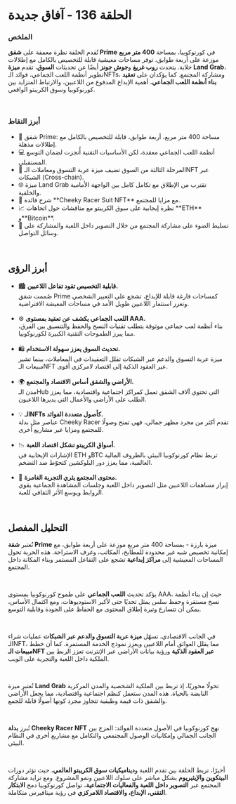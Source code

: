 # الحلقة 136 - آفاق جديدة  

### الملخص  

تُقدم الحلقة نظرة معمقة على **شقق Prime** في كورنوكوبيا، بمساحة **400 متر مربع** موزعة على أربعة طوابق، توفر مساحات معيشية قابلة للتخصيص بالكامل مع إطلالات خلابة. يتحدث **روب غريغ** و**جوش جونز** أيضًا عن تحديثات **السوق**، تقدم **ميزة Land Grab**، تطوير أنظمة اللعب الجماعي، فوائد الـNFTs، ومشاركة المجتمع. كما يؤكدان على **تعقيد بناء أنظمة اللعب الجماعي**، أهمية الإبداع المدفوع من اللاعبين، والارتباط المتزايد بين كورنوكوبيا وسوق الكريبتو الواقعي.  

</br>

### أبرز النقاط  

<ul className="styled-list">
  <li>🏢 شقق Prime: مساحة 400 متر مربع، أربعة طوابق، قابلة للتخصيص بالكامل مع إطلالات مذهلة.</li>
  <li>💻 أنظمة اللعب الجماعي معقدة، لكن الأساسيات التقنية أُنجزت لضمان التوسع المستقبلي.</li>
  <li>🛒 المرحلة الثالثة من السوق تضيف ميزة عربة التسوق ومعاملات الـNFT عبر الشبكات (Cross-chain).</li>
  <li>🌐 ميزة Land Grab تقترب من الإطلاق مع تكامل كامل بين الواجهة الأمامية والخلفية.</li>
  <li>🎁 شرح فائدة **Cheeky Racer Suit NFT** مع مزايا للمجتمع.</li>
  <li>📈 نظرة إيجابية على سوق الكريبتو مع مناقشات حول اتجاهات **ETH** و**Bitcoin**.</li>
  <li>📸 تسليط الضوء على مشاركة المجتمع من خلال التصوير داخل اللعبة والمشاركة على وسائل التواصل.</li>
</ul>  

</br>

## أبرز الرؤى  

<ul className="styled-list">
  <li>🏙️ <strong>قابلية التخصيص تقود تفاعل اللاعبين.</strong><br/>  
  صُممت شقق Prime كمساحات فارغة قابلة للإبداع، تشجع على التعبير الشخصي وتعزز استثمار اللاعبين طويل الأمد في مساحات المعيشة الافتراضية.</li>

</br>

  <li>⚙️ <strong>اللعب الجماعي يكشف عن تعقيد بمستوى AAA.</strong><br/>  
  بناء أنظمة لعب جماعي موثوقة يتطلب تقنيات النسخ والحفظ والتنسيق بين الفرق، مما يبرز الطموحات التقنية الكبيرة لكورنوكوبيا.</li>

</br>

  <li>🛍️ <strong>تحديث السوق يعزز سهولة الاستخدام.</strong><br/>  
  ميزة عربة التسوق والدعم عبر الشبكات تقلل التعقيدات في المعاملات، بينما تشير مبيعات الـNFT عبر العقود الذكية إلى اقتصاد لامركزي أقوى.</li>

</br>

  <li>🌍 <strong>الأراضي والشقق أساس الاقتصاد والمجتمع.</strong><br/>  
  مدن الـHub التي تحتوي آلاف الشقق تعمل كمراكز اجتماعية واقتصادية، مما يعزز الطلب على الأراضي والأعمال التي يديرها اللاعبون.</li>

</br>

  <li>💡 <strong>الـNFTs كأصول متعددة الفوائد.</strong><br/>  
  عناصر مثل بدلة Cheeky Racer تقدم أكثر من مجرد مظهر جمالي، فهي تمنح وصولًا للمجتمع ومزايا عبر مشاريع أخرى.</li>

</br>

  <li>📉 <strong>أسواق الكريبتو تشكل اقتصاد اللعبة.</strong><br/>  
  الإشارات الإيجابية في ETH وBTC تربط نظام كورنوكوبيا البيئي بالظروف المالية العالمية، مما يعزز دور البلوكشين كتحوّط ضد التضخم.</li>

</br>

  <li>📸 <strong>محتوى المجتمع يثري التجربة الغامرة.</strong><br/>  
  إبراز مساهمات اللاعبين مثل التصوير داخل اللعبة وجلسات المشاهدة الجماعية يقوي الروابط ويوسع الأثر الثقافي للعبة.</li>
</ul>  

</br>

## التحليل المفصل  

تُعتبر **شقة Prime** ميزة بارزة - بمساحة 400 متر مربع موزعة على أربعة طوابق، مع إمكانية تخصيص شبه غير محدودة للمطابخ، المكاتب، وغرف الاستراحة. هذه الحرية تحول المساحات المعيشية إلى **مراكز إبداعية** تشجع على التفاعل المستمر وبناء المكانة داخل المجتمع.  

</br>

يؤكد تحديث **اللعب الجماعي** على طموح كورنوكوبيا بمستوى AAA، حيث إن بناء أنظمة نسخ مستقرة وحفظ سلس يمثل تحديًا حتى لأكبر الاستوديوهات. ومع اكتمال الأساس، يمكن أن تتسارع وتيرة إطلاق المحتوى مع الحفاظ على الجودة وقابلية التوسع.  

</br>

في الجانب الاقتصادي، تسهّل **ميزة عربة التسوق والدعم عبر الشبكات** عمليات شراء الـNFT، مما يقلل العوائق أمام اللاعبين ويعزز نموذج الخدمة المستمرة. كما أن خطط **مبيعات الـNFT عبر العقود الذكية** ورؤية بيانات الأراضي عبر الإنترنت تعزز الربط بين الملكية داخل اللعبة والتجربة على الويب.  

</br>

تُعتبر ميزة **Land Grab** تحولًا محوريًا، إذ تربط بين الملكية الشخصية والمدن المركزية النابضة بالحياة. هذه المدن ستعمل كنظم اجتماعية واقتصادية، مما يجعل الأراضي والشقق ذات قيمة وظيفية تتجاوز مجرد كونها أصولًا قابلة للجمع.  

</br>

تُبرز **بدلة Cheeky Racer NFT** نهج كورنوكوبيا في الأصول متعددة الفوائد: المزج بين الجانب الجمالي وإمكانيات الوصول المجتمعي والتكامل مع مشاريع أخرى في النظام البيئي.  

</br>

أخيرًا، تربط الحلقة بين تقدم اللعبة و**ديناميكيات سوق الكريبتو العالمي**، حيث تؤثر دورات **البيتكوين والإيثيريوم** بشكل مباشر على سلوك اللاعبين ونمو المشروع. ومع تزايد مشاركة المجتمع عبر **التصوير داخل اللعبة والفعاليات الاجتماعية**، تواصل كورنوكوبيا دمج **الابتكار التقني، الإبداع، والاقتصاد اللامركزي** في رؤية ميتافيرس متكاملة.  
